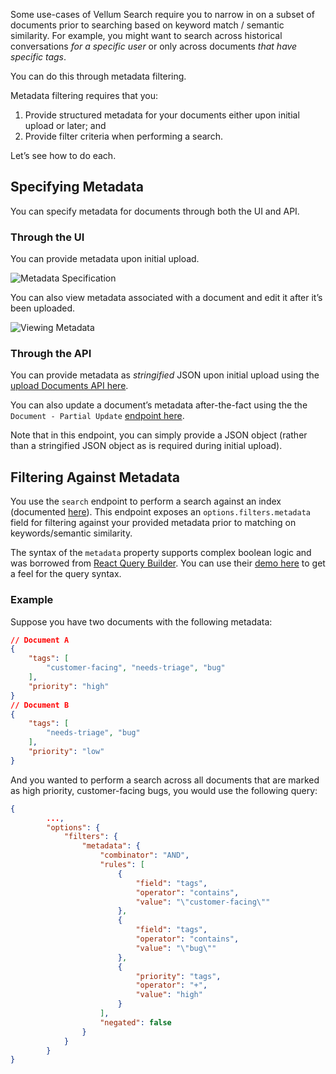 Some use-cases of Vellum Search require you to narrow in on a subset of documents prior to searching based on keyword match / semantic similarity. For example, you might want to search across historical conversations _for a specific user_ or only across documents _that have specific tags_.

You can do this through metadata filtering.

Metadata filtering requires that you:

1. Provide structured metadata for your documents either upon initial upload or later; and
2. Provide filter criteria when performing a search.

Let’s see how to do each.

## Specifying Metadata

You can specify metadata for documents through both the UI and API.

### Through the UI

You can provide metadata upon initial upload.

![Metadata Specification](https://storage.googleapis.com/vellum-public/help-docs/document_metadata_specification.png)

You can also view metadata associated with a document and edit it after it’s been uploaded.

![Viewing Metadata](https://storage.googleapis.com/vellum-public/help-docs/edit_document_metadata.png)

### Through the API

You can provide metadata as _stringified_ JSON upon initial upload using the [upload Documents API here](https://docs.vellum.ai/api-reference/documents/upload).

You can also update a document’s metadata after-the-fact using the the `Document - Partial Update` [endpoint here](https://docs.vellum.ai/api-reference/documents/partial-update).

Note that in this endpoint, you can simply provide a JSON object (rather than a stringified JSON object as is required during initial upload).

## Filtering Against Metadata

You use the `search` endpoint to perform a search against an index (documented [here](https://docs.vellum.ai/api-reference/search)). This endpoint exposes an `options.filters.metadata` field for filtering against your provided metadata prior to matching on keywords/semantic similarity.

The syntax of the `metadata` property supports complex boolean logic and was borrowed from [React Query Builder](https://react-querybuilder.js.org/). You can use their [demo here](https://react-querybuilder.js.org/demo#addRuleToNewGroups=false&autoSelectField=true&autoSelectOperator=true&debugMode=false&disabled=false&enableDragAndDrop=false&independentCombinators=false&justifiedLayout=false&listsAsArrays=false&parseNumbers=false&resetOnFieldChange=true&resetOnOperatorChange=false&showBranches=false&showCloneButtons=false&showCombinatorsBetweenRules=false&showLockButtons=false&showNotToggle=false&validateQuery=false) to get a feel for the query syntax.

### Example

Suppose you have two documents with the following metadata:

```json
// Document A
{
	"tags": [
		"customer-facing", "needs-triage", "bug"
	],
	"priority": "high"
}
// Document B
{
	"tags": [
		"needs-triage", "bug"
	],
	"priority": "low"
}
```

And you wanted to perform a search across all documents that are marked as high priority, customer-facing bugs, you would use the following query:

```json
{
		...,
		"options": {
			"filters": {
				"metadata": {
					"combinator": "AND",
					"rules": [
						{
							"field": "tags",
							"operator": "contains",
							"value": "\"customer-facing\""
						},
						{
							"field": "tags",
							"operator": "contains",
							"value": "\"bug\""
						},
						{
							"priority": "tags",
							"operator": "+",
							"value": "high"
						}
					],
					"negated": false
				}
			}
		}
}
```
